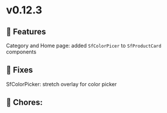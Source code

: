 
<Meta title="Releases/v0.12.x - Latest/v0.12.3 - Latest/Change log" />

# v0.12.3

## 🚀 Features

Category and Home page: added `SfColorPicer` to `SfProductCard` components


## 🐛 Fixes
SfColorPicker: stretch overlay for color picker


## 🧹 Chores:
